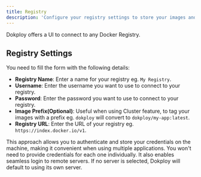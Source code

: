 ```yaml
---
title: Registry
description: 'Configure your registry settings to store your images and artifacts.'
---
```


Dokploy offers a UI to connect to any Docker Registry.



## Registry Settings

You need to fill the form with the following details:

- **Registry Name**: Enter a name for your registry eg. `My Registry`.
- **Username**: Enter the username you want to use to connect to your registry.
- **Password**: Enter the password you want to use to connect to your registry.
- **Image Prefix(Optional)**: Useful when using Cluster feature, to tag your images with a prefix eg. `dokploy` will convert to `dokploy/my-app:latest`.
- **Registry URL**: Enter the URL of your registry eg. `https://index.docker.io/v1`.

This approach allows you to authenticate and store your credentials on the machine, 
making it convenient when using multiple applications. You won't need to provide credentials 
for each one individually. It also enables seamless login to remote servers. If no server is selected, 
Dokploy will default to using its own server.